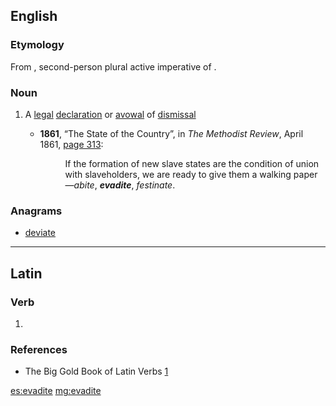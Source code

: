 ==English==

===Etymology===
From {{etyl|la|en}} {{m|la|ēvādite}}, second-person plural active imperative of {{m|la|ēvādō||pass over, flee}}.

===Noun===
{{en-noun}}

# {{context|legal|lang=en}} A [[legal]] [[declaration]] or [[avowal]] of [[dismissal]]
#* '''1861''', “The State of the Country”, in ''The Methodist Review'', April 1861, [http://books.google.com/books?id=KIxJAAAAMAAJ&pg=PA313&dq=evadite page 313]:
#*: If the formation of new slave states are the condition of union with slaveholders, we are ready to give them a walking paper—''abite'', '''''evadite''''', ''festinate''.

===Anagrams===
* [[deviate#English|deviate]]

----

==Latin==

===Verb===
{{la-verb-form|ēvādite}}

# {{inflection of|ēvādō||2|p|act|imp|lang=la}}

===References===
* The Big Gold Book of Latin Verbs [http://books.google.com/books?id=qowUAQAAIAAJ&q=evadite&dq=evadite&lr=]

[[es:evadite]]
[[mg:evadite]]